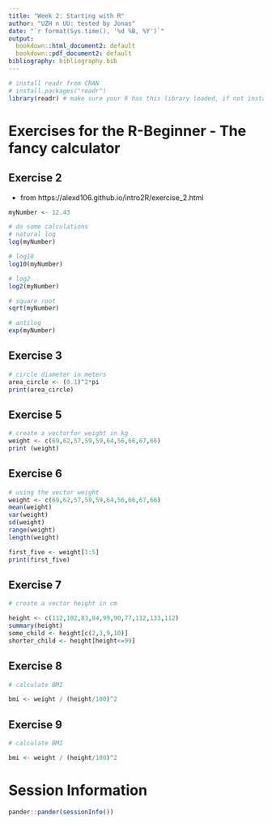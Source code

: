 ```yaml
---
title: "Week 2: Starting with R"
author: "UZH n UU: tested by Jonas"
date: "`r format(Sys.time(), '%d %B, %Y')`"
output:
  bookdown::html_document2: default
  bookdown::pdf_document2: default
bibliography: bibliography.bib
---
```


```r
# install readr from CRAN
# install.packages("readr")
library(readr) # make sure your R has this library loaded, if not install it (see line above)
```

# Exercises for the R-Beginner - The fancy calculator

## Exercise 2
* from https://alexd106.github.io/intro2R/exercise_2.html
```r
myNumber <- 12.43

# do some calculations
# natural log
log(myNumber)
```

```r
# log10
log10(myNumber)
```

```r
# log2
log2(myNumber)
```
```r
# square root
sqrt(myNumber)
```
```r
# antilog
exp(myNumber)
```
## Exercise 3
```r
# circle diameter in meters
area_circle <- (0.1)^2*pi
print(area_circle)
```

## Exercise 5
```r
# create a vectorfor weight in kg
weight <- c(69,62,57,59,59,64,56,66,67,66)
print (weight)
```
## Exercise 6
```r
# using the vector weight
weight <- c(69,62,57,59,59,64,56,66,67,66)
mean(weight)
var(weight)
sd(weight)
range(weight)
length(weight)

first_five <- weight[1:5]
print(first_five)
```
## Exercise 7
```r
# create a vector height in cm

height <- c(112,102,83,84,99,90,77,112,133,112)
summary(height)
some_child <- height[c(2,3,9,10)]
shorter_child <- height[height<=99]
```

## Exercise 8
```r
# calculate BMI

bmi <- weight / (height/100)^2 
```

## Exercise 9
```r
# calculate BMI

bmi <- weight / (height/100)^2 
```

# Session Information

```r
pander::pander(sessionInfo())
```


